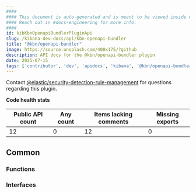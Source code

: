 ```yaml
---
####
#### This document is auto-generated and is meant to be viewed inside our experimental, new docs system.
#### Reach out in #docs-engineering for more info.
####
id: kibKbnOpenapiBundlerPluginApi
slug: /kibana-dev-docs/api/kbn-openapi-bundler
title: "@kbn/openapi-bundler"
image: https://source.unsplash.com/400x175/?github
description: API docs for the @kbn/openapi-bundler plugin
date: 2025-07-15
tags: ['contributor', 'dev', 'apidocs', 'kibana', '@kbn/openapi-bundler']
---
```




Contact [@elastic/security-detection-rule-management](https://github.com/orgs/elastic/teams/security-detection-rule-management) for questions regarding this plugin.

**Code health stats**

| Public API count  | Any count | Items lacking comments | Missing exports |
|-------------------|-----------|------------------------|-----------------|
| 12 | 0 | 12 | 0 |

## Common

### Functions
<DocDefinitionList data={kbnOpenapiBundlerObj.common.functions}/>

### Interfaces
<DocDefinitionList data={kbnOpenapiBundlerObj.common.interfaces}/>

